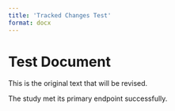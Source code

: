 ```yaml
---
title: 'Tracked Changes Test'
format: docx
---
```


# Test Document

This is the original text that will be revised.

The study met its primary endpoint successfully.

